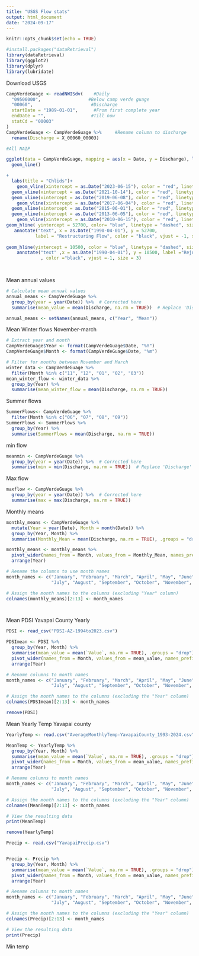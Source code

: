 ```yaml
---
title: "USGS Flow stats"
output: html_document
date: "2024-09-17"
---
```


```r
knitr::opts_chunk$set(echo = TRUE)
```

```r
#install.packages("dataRetrieval")
library(dataRetrieval)
library(ggplot2)
library(dplyr)
library(lubridate)
```


Download USGS
```r
CampVerdeGuage <- readNWISdv(    #Daily
  "09506000",                  #Below camp verde guage
  "00060",                      #Discharge
  startDate = "1989-01-01",      #From first complete year
  endDate = "",                 #Till now
  statCd = "00003"
)
CampVerdeGuage <- CampVerdeGuage %>%     #Rename column to discharge
  rename(Discharge = X_00060_00003)
```



```r
#All NAIP

ggplot(data = CampVerdeGuage, mapping = aes(x = Date, y = Discharge), log("y")) + 
  geom_line()

+
  labs(title = "Chlids")+
    geom_vline(xintercept = as.Date("2023-06-15"), color = "red", linetype = "dashed", size = 1)+
  geom_vline(xintercept = as.Date("2021-10-14"), color = "red", linetype = "dashed", size = 1)+ 
  geom_vline(xintercept = as.Date("2019-06-08"), color = "red", linetype = "dashed", size = 1)+
    geom_vline(xintercept = as.Date("2017-06-04"), color = "red", linetype = "dashed", size = 1)+ 
  geom_vline(xintercept = as.Date("2015-06-01"), color = "red", linetype = "dashed", size = 1)+
  geom_vline(xintercept = as.Date("2013-06-05"), color = "red", linetype = "dashed", size = 1)+
    geom_vline(xintercept = as.Date("2010-06-15"), color = "red", linetype = "dashed", size = 1)+
geom_hline( yintercept = 52700, color= "blue", linetype = "dashed", size =1)+
   annotate("text", x = as.Date("1990-04-01"), y = 52700, 
           label = "Restructuring Flow", color = "black", vjust = -1, size = 3)+
  
geom_hline(yintercept = 10500, color = "blue", linetype = "dashed", size = 1)+
    annotate("text" ,x = as.Date("1990-04-01"), y = 10500, label ="Rejuvenating  flow"
             , color ="black", vjust =-1, size = 3)
  



```


Mean annual values
```r
# Calculate mean annual values
annual_means <- CampVerdeGuage %>%
  group_by(year = year(Date)) %>%  # Corrected here
  summarise(mean_value = mean(Discharge, na.rm = TRUE))  # Replace 'Discharge' with your parameter name

annual_means <- setNames(annual_means, c("Year", "Mean"))
```



Mean Winter flows November-march
```r
# Extract year and month
CampVerdeGuage$Year <- format(CampVerdeGuage$Date, "%Y")
CampVerdeGuage$Month <- format(CampVerdeGuage$Date, "%m")

# Filter for months between November and March
winter_data <- CampVerdeGuage %>%
  filter(Month %in% c("11", "12", "01", "02", "03"))
mean_winter_flow <- winter_data %>%
  group_by(Year) %>%
  summarise(mean_winter_flow = mean(Discharge, na.rm = TRUE)) 

```

Summer flows
```r
SummerFlows<- CampVerdeGuage %>%
  filter(Month %in% c("06", "07", "08", "09"))
SummerFlows <- SummerFlows %>%
  group_by(Year) %>%
  summarise(SummerFlows = mean(Discharge, na.rm = TRUE)) 
```


min flow
```r
meanmin <- CampVerdeGuage %>%
  group_by(year = year(Date)) %>%  # Corrected here
  summarise(min = min(Discharge, na.rm = TRUE))  # Replace 'Discharge' with your parameter name
```

Max flow
```r
maxflow <- CampVerdeGuage %>%
  group_by(year = year(Date)) %>%  # Corrected here
  summarise(max = max(Discharge, na.rm = TRUE))
```


Monthly means
```r

monthly_means <- CampVerdeGuage %>%
  mutate(Year = year(Date), Month = month(Date)) %>%
  group_by(Year, Month) %>%
  summarise(Monthly_Mean = mean(Discharge, na.rm = TRUE), .groups = "drop")

monthly_means <- monthly_means %>%
  pivot_wider(names_from = Month, values_from = Monthly_Mean, names_prefix = "Month_") %>%
  arrange(Year)

# Rename the columns to use month names
month_names <- c("January", "February", "March", "April", "May", "June", 
                 "July", "August", "September", "October", "November", "December")

# Assign the month names to the columns (excluding "Year" column)
colnames(monthly_means)[2:13] <- month_names




```






Mean PDSI Yavapai County Yearly

```r
PDSI <- read_csv("PDSI-AZ-1994to2023.csv")

PDSImean <- PDSI %>%
  group_by(Year, Month) %>%
  summarise(mean_value = mean(`Value`, na.rm = TRUE), .groups = "drop") %>%
  pivot_wider(names_from = Month, values_from = mean_value, names_prefix = "Month_") %>%
  arrange(Year)

# Rename columns to month names
month_names <- c("January", "February", "March", "April", "May", "June", 
                 "July", "August", "September", "October", "November", "December")

# Assign the month names to the columns (excluding the "Year" column)
colnames(PDSImean)[2:13] <- month_names

remove(PDSI)

```


Mean Yearly Temp Yavapai county


```r

YearlyTemp <- read.csv("AverageMonthlyTemp-YavapaiCounty_1993-2024.csv")

MeanTemp <- YearlyTemp %>%
  group_by(Year, Month) %>%
  summarise(mean_value = mean(`Value`, na.rm = TRUE), .groups = "drop") %>%
  pivot_wider(names_from = Month, values_from = mean_value, names_prefix = "Month_") %>%
  arrange(Year)

# Rename columns to month names
month_names <- c("January", "February", "March", "April", "May", "June", 
                 "July", "August", "September", "October", "November", "December")

# Assign the month names to the columns (excluding the "Year" column)
colnames(MeanTemp)[2:13] <- month_names

# View the resulting data
print(MeanTemp)

remove(YearlyTemp)
```


```r
Precip <- read.csv("YavapaiPrecip.csv")


Precip <- Precip %>%
  group_by(Year, Month) %>%
  summarise(mean_value = mean(`Value`, na.rm = TRUE), .groups = "drop") %>%
  pivot_wider(names_from = Month, values_from = mean_value, names_prefix = "Month_") %>%
  arrange(Year)

# Rename columns to month names
month_names <- c("January", "February", "March", "April", "May", "June", 
                 "July", "August", "September", "October", "November", "December")

# Assign the month names to the columns (excluding the "Year" column)
colnames(Precip)[2:13] <- month_names

# View the resulting data
print(Precip)


```

Min temp









